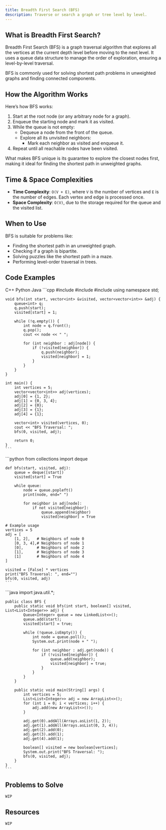 ```yaml
---
title: Breadth First Search (BFS)
description: Traverse or search a graph or tree level by level.
---
```


## <HoverUnderline>What is Breadth First Search?</HoverUnderline>

Breadth First Search (BFS) is a graph traversal algorithm that explores all the vertices at the current depth level before moving to the next level. It uses a queue data structure to manage the order of exploration, ensuring a level-by-level traversal.

BFS is commonly used for solving shortest path problems in unweighted graphs and finding connected components.

## <HoverUnderline>How the Algorithm Works</HoverUnderline>

Here’s how BFS works:

1. Start at the root node (or any arbitrary node for a graph).
2. Enqueue the starting node and mark it as visited.
3. While the queue is not empty:
   - Dequeue a node from the front of the queue.
   - Explore all its unvisited neighbors:
     - Mark each neighbor as visited and enqueue it.
4. Repeat until all reachable nodes have been visited.

What makes BFS unique is its guarantee to explore the closest nodes first, making it ideal for finding the shortest path in unweighted graphs.

## <HoverUnderline>Time & Space Complexities</HoverUnderline>

- **Time Complexity**: `O(V + E)`, where `V` is the number of vertices and `E` is the number of edges. Each vertex and edge is processed once.
- **Space Complexity**: `O(V)`, due to the storage required for the queue and the visited list.

## <HoverUnderline>When to Use</HoverUnderline>

BFS is suitable for problems like:

- Finding the shortest path in an unweighted graph.
- Checking if a graph is bipartite.
- Solving puzzles like the shortest path in a maze.
- Performing level-order traversal in trees.

## <HoverUnderline>Code Examples</HoverUnderline>

<Tabs defaultValue="python" className="pt-5 pb-1">
  <TabsList>
    <TabsTrigger value="cpp">C++</TabsTrigger>
    <TabsTrigger value="python">Python</TabsTrigger>
    <TabsTrigger value="java">Java</TabsTrigger>
  </TabsList>

  <TabsContent value="cpp">
    ```cpp
    #include <iostream>
    #include <vector>
    #include <queue>
    using namespace std;

    void bfs(int start, vector<int> &visited, vector<vector<int>> &adj) {
        queue<int> q;
        q.push(start);
        visited[start] = 1;

        while (!q.empty()) {
            int node = q.front();
            q.pop();
            cout << node << " ";

            for (int neighbor : adj[node]) {
                if (!visited[neighbor]) {
                    q.push(neighbor);
                    visited[neighbor] = 1;
                }
            }
        }
    }

    int main() {
        int vertices = 5;
        vector<vector<int>> adj(vertices);
        adj[0] = {1, 2};
        adj[1] = {0, 3, 4};
        adj[2] = {0};
        adj[3] = {1};
        adj[4] = {1};

        vector<int> visited(vertices, 0);
        cout << "BFS Traversal: ";
        bfs(0, visited, adj);

        return 0;
    }
    ```
  </TabsContent>

  <TabsContent value="python">
    ```python
    from collections import deque

    def bfs(start, visited, adj):
        queue = deque([start])
        visited[start] = True

        while queue:
            node = queue.popleft()
            print(node, end=" ")

            for neighbor in adj[node]:
                if not visited[neighbor]:
                    queue.append(neighbor)
                    visited[neighbor] = True

    # Example usage
    vertices = 5
    adj = [
        [1, 2],   # Neighbors of node 0
        [0, 3, 4],# Neighbors of node 1
        [0],      # Neighbors of node 2
        [1],      # Neighbors of node 3
        [1]       # Neighbors of node 4
    ]

    visited = [False] * vertices
    print("BFS Traversal: ", end="")
    bfs(0, visited, adj)
    ```
  </TabsContent>

  <TabsContent value="java">
    ```java
    import java.util.*;

    public class BFS {
        public static void bfs(int start, boolean[] visited, List<List<Integer>> adj) {
            Queue<Integer> queue = new LinkedList<>();
            queue.add(start);
            visited[start] = true;

            while (!queue.isEmpty()) {
                int node = queue.poll();
                System.out.print(node + " ");

                for (int neighbor : adj.get(node)) {
                    if (!visited[neighbor]) {
                        queue.add(neighbor);
                        visited[neighbor] = true;
                    }
                }
            }
        }

        public static void main(String[] args) {
            int vertices = 5;
            List<List<Integer>> adj = new ArrayList<>();
            for (int i = 0; i < vertices; i++) {
                adj.add(new ArrayList<>());
            }

            adj.get(0).addAll(Arrays.asList(1, 2));
            adj.get(1).addAll(Arrays.asList(0, 3, 4));
            adj.get(2).add(0);
            adj.get(3).add(1);
            adj.get(4).add(1);

            boolean[] visited = new boolean[vertices];
            System.out.print("BFS Traversal: ");
            bfs(0, visited, adj);
        }
    }
    ```
  </TabsContent>
</Tabs>

## <HoverUnderline>Problems to Solve</HoverUnderline>

`WIP`

## <HoverUnderline>Resources</HoverUnderline>

`WIP`
